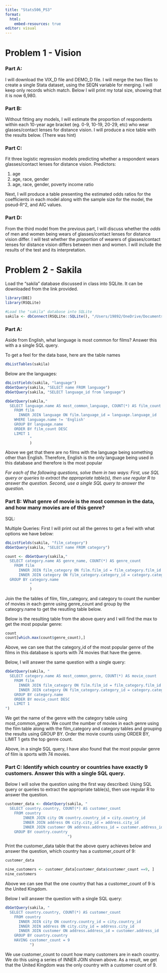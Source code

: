 ```yaml
---
title: "Stats506_PS3"
format:
  html:
    embed-resources: true
editor: visual
---
```


# Problem 1 - Vision

### Part A:

I will download the VIX_D file and DEMO_D file. I will merge the two files to create a single Stata dataset, using the SEQN variable for merging. I will keep only records which match. Below I will print my total size, showing that it is now 6,980.

### Part B:

Without fitting any models, I will estimate the proportion of respondents within each 10-year age bracket (eg. 0-9, 10-19, 20-29, etc) who wear glasses/contact lenses for distance vision. I will produce a nice table with the results below. (There was hint)

### Part C:

Fit three logistic regression models predicting whether a respondent wears glasses/contact lenses for distance vision. Predictors:

1.  age
2.  age, race, gender
3.  age, race, gender, poverty income ratio

Next, I will produce a table presenting the estimated odds ratios for the coefficients in each model along with the sample size for the model, the pseud-R\^2, and AIC values.

### Part D:

From the third model from the previous part, I will discuss whether the *odds* of men and women being wears of glasses/contact lenses for distance vision differ. I will test whether the *proportion* of wearers of glasses/contact lenses for distance vision differs between men and women. I will include the results of the test and its interpretation.

# Problem 2 - Sakila

Load the "sakila" database discussed in class into SQLite. It can be downloaded from the link provided.

```r
library(DBI)
library(RSQLite)
```

```r
#Load the "sakila" database into SQLite
sakila <- dbConnect(RSQLite::SQLite(), "/Users/19892/OneDrive/Documents/STATS506/ProblemSets/Stats506_PS3/sakila_master.db")
```

### Part A:

Aside from English, what language is most common for films? Answer this with a a single SQL query.

To get a feel for the data base, here are the table names

```r
dbListTables(sakila)
```

Below are the languages:

```r
dbListFields(sakila, "language")
dbGetQuery(sakila, "SELECT name FROM language")
dbGetQuery(sakila, "SELECT language_id from language")
```

```r
dbGetQuery(sakila,"
  SELECT language.name AS most_common_language, COUNT(*) AS film_count
    FROM film
      INNER JOIN language ON film.language_id = language.language_id
    WHERE language.name != 'English'
    GROUP BY language.name
    ORDER BY film_count DESC
    LIMIT 1
           "
           )
```

Above we get that there are no films with the language being something other than English. Therefore, English is the only language being used in this database and therefore is the most popular

*For each of the following questions, solve them in two ways: First, use SQL query or queries to extract the appropriate table(s), then use regular R to answer the question. Second, use a single SQL query to answer the question.*

### Part B: What genre of movie is the most common in the data, and how many movies are of this genre?

SQL:

Multiple Queries: First I will print out all the genres to get a feel with what options we have below:

```r
dbListFields(sakila, "film_category")
dbGetQuery(sakila, "SELECT name FROM category")
```

```r
count <- dbGetQuery(sakila,"
  SELECT category.name AS genre_name, COUNT(*) AS genre_count
    FROM film
      INNER JOIN film_category ON film.film_id = film_category.film_id
      INNER JOIN category ON film_category.category_id = category.category_id
  GROUP BY category.name
           "
           )
```

Join the the tables of film, film_category, and category to count the number of movies in each genre using genre_count and group by the cateogry.name to get the resutling table below.

Below is the resulting table from the above query and I will find the max to get the most popular genre:

```r
count
count[which.max(count$genre_count),]
```

Above, we can see that the category_id of the most popular genre of the films in this database is sports with 74 movies that have the genre.

Below, I will answer the same question with a single query:

```r
dbGetQuery(sakila, "
  SELECT category.name AS most_common_genre, COUNT(*) AS movie_count
    FROM film
      INNER JOIN film_category ON film.film_id = film_category.film_id
      INNER JOIN category ON film_category.category_id = category.category_id
    GROUP BY category.name
    ORDER BY movie_count DESC
    LIMIT 1
")
```

We get the name of the genre with the category table using most_common_genre. We count the number of movies in each genre using the film table along with the film_category and category tables and grouping the results using GROUP BY. Order the movie counts using ORDER BY, LIMIT 1 gets the top genre count.

Above, in a single SQL query, I have also found that the most popular genre of film is sports with 74 movies.

### Part C: Identify which country or countries have exactly 9 customers. Answer this with a single SQL query. 

Below I will solve the question using the first way described: Using SQL query or queries to extract the appropriate table(s), then use regular R to answer the question.

```r
customer_data <- dbGetQuery(sakila, "
  SELECT country.country, COUNT(*) AS customer_count
    FROM country
        INNER JOIN city ON country.country_id = city.country_id
        INNER JOIN address ON city.city_id = address.city_id
        INNER JOIN customer ON address.address_id = customer.address_id
    GROUP BY country.country
                            ")
```

Print the customer_data table that the above query achieves below and answer the question, which country has a customer_count of 9:

```r
customer_data
```

```r
nine_customers <- customer_data[customer_data$customer_count ==9, ]
nine_customers
```

Above we can see that the one country that has a customer_count of 9 is the United Kingdom.

Below I will answer the question with a single SQL query:

```r
dbGetQuery(sakila, "
  SELECT country.country, COUNT(*) AS customer_count 
    FROM country
      INNER JOIN city ON country.country_id = city.country_id
      INNER JOIN address ON city.city_id = address.city_id
      INNER JOIN customer ON address.address_id = customer.address_id
    GROUP BY country.country
    HAVING customer_count = 9
           ")
```

We use customer_count to count how many customers are in each country. We do this using a series of INNER JOIN shown above. As a result, we get that the United Kingdom was the only country with a customer count of 9.
